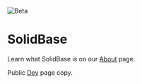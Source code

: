 ---
---

![Beta](https://raw.githubusercontent.com/kobaltedev/solidbase/refs/heads/main/docs/assets/beta.png)

# SolidBase

Learn what SolidBase is on our [About](/about) page.

Public [Dev](/dev) page copy.
